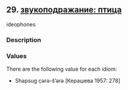## 29. <a href =  'https://agricolamz.github.io/The_Circassian_Isoglosses_Database/29.html'>звукоподражание: птица</a>
ideophones

### Description



### Values
There are the following value for each idiom:

* Shapsug  c̣ərə-š'ərə [Керашева 1957: 278] 

